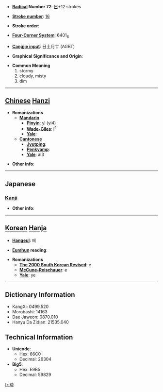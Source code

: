 * '''[[Wiktionary:Chinese radical index| Radical]] Number 72''': [[Wiktionary:Chinese radical index 日|日]]+12 strokes

* '''[[Wiktionary:Chinese total strokes index|Stroke number]]''': [[Wiktionary:Chinese total strokes index 16|16]]

* '''Stroke order''': 

* '''[[Wiktionary:Chinese four corner index|Four-Corner System]]''': 6401<sub>8</sub>

* '''[[Wiktionary:Chinese Cangjie index|Cangjie input]]''': 日土月廿 (AGBT)

* '''Graphical Significance and Origin''': 

* '''Common Meaning'''
*#stormy
*# cloudy, misty
*# dim


----

== [[Chinese]] [[Hanzi]] ==

* '''Romanizations'''
** '''[[Mandarin]]'''
*** '''[[Pinyin]]''': yì (yi4)
*** '''[[Wade-Giles]]''': i<sup>4</sup>
*** '''[[Yale]]''': 
** '''[[Cantonese]]'''
*** '''[[Jyutping]]''':
*** '''[[Penkyamp]]''': 
*** '''[[Yale]]''': ai3

* '''Other info''': 

----

==Japanese==
===[[Kanji]]===
{{kanji|on readings=[[えい]] (ei), [[い]] (i)|kun readings=[[くもる]] (kumoru)}}

* '''Other info''':  

----

== [[Korean]] [[Hanja]] ==

* '''[[Hangeul]]''': 에

* '''[[Eumhun]] reading''': 

* '''Romanizations'''
** '''[[The 2000 South Korean Revised Romanization|The 2000 South Korean Revised]]''': e
** '''[[McCune-Reischauer]]''': e
** '''[[Yale]]''': ye

----

== Dictionary Information ==

* KangXi: 0499.520
* Morobashi: 14163
* Dae Jaweon: 0870.010
* Hanyu Da Zidian: 21535.040

== Technical Information ==

* '''Unicode''':
** Hex: 66C0
** Decimal: 26304
* '''Big5''':
** Hex: E9B5
** Decimal: 59829

[[fr:曀]]